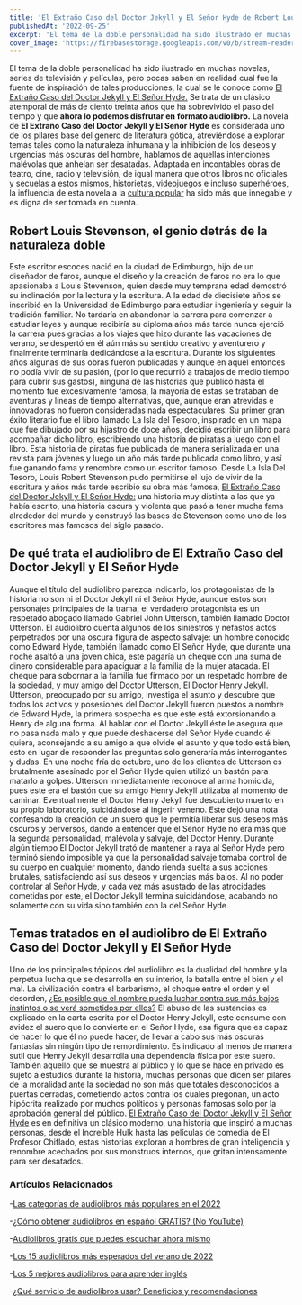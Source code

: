 ```yaml
---
title: 'El Extraño Caso del Doctor Jekyll y El Señor Hyde de Robert Louis Stevenson'
publishedAt: '2022-09-25'
excerpt: 'El tema de la doble personalidad ha sido ilustrado en muchas novelas, series de televisión y películas, pero pocas saben en realidad cual fue la fuente de inspiración de tales producciones, la cual se le conoce como El Extraño Caso del Doctor Jekyll y El Señor Hyde. Se trata de un clásico atemporal de más de ciento treinta años...'
cover_image: 'https://firebasestorage.googleapis.com/v0/b/stream-readers-prod.appspot.com/o/blog_images%2Fjekyll-hyde-1.webp?alt=media&token=3042c588-b219-40bb-8304-4863a5a547f4'
---
```


El tema de la doble personalidad ha sido ilustrado en muchas novelas, series de televisión y películas, pero pocas saben en realidad cual fue la fuente de inspiración de tales producciones, la cual se le conoce como [El Extraño Caso del Doctor Jekyll y El Señor Hyde.](https://www.streamreaders.com/books/dr-jeckyll-mr-hyde) Se trata de un clásico atemporal de más de ciento treinta años que ha sobrevivido el paso del tiempo y que **ahora lo podemos disfrutar en formato audiolibro.** 
La novela de **El Extraño Caso del Doctor Jekyll y El Señor Hyde** es considerada uno de los pilares base del género de literatura gótica, atreviéndose a explorar temas tales como la naturaleza inhumana y la inhibición de los deseos y urgencias más oscuras del hombre, hablamos de aquellas intenciones malévolas que anhelan ser desatadas.
Adaptada en incontables obras de teatro, cine, radio y televisión, de igual manera que otros libros no oficiales y secuelas a estos mismos, historietas, videojuegos e incluso superhéroes, la influencia de esta novela a la [cultura popular](https://www.streamreaders.com/blog/categorias-de-audiolibros-mas-populares) ha sido más que innegable y es digna de ser tomada en cuenta.

## Robert Louis Stevenson, el genio detrás de la naturaleza doble
Este escritor escoces nació en la ciudad de Edimburgo, hijo de un diseñador de faros, aunque el diseño y la creación de faros no era lo que apasionaba a Louis Stevenson, quien desde muy temprana edad demostró su inclinación por la lectura y la escritura. A la edad de diecisiete años se inscribió en la Universidad de Edimburgo para estudiar ingeniería y seguir la tradición familiar.
No tardaría en abandonar la carrera para comenzar a estudiar leyes y aunque recibiría su diploma años más tarde nunca ejerció la carrera pues gracias a los viajes que hizo durante las vacaciones de verano, se despertó en él aún más su sentido creativo y aventurero y finalmente terminaría dedicándose a la escritura.
Durante los siguientes años algunas de sus obras fueron publicadas y aunque en aquel entonces no podía vivir de su pasión, (por lo que recurrió a trabajos de medio tiempo para cubrir sus gastos), ninguna de las historias que publicó hasta el momento fue excesivamente famosa, la mayoría de estas se trataban de aventuras y líneas de tiempo alternativas, que, aunque eran atrevidas e innovadoras no fueron consideradas nada espectaculares.
Su primer gran éxito literario fue el libro llamado La Isla del Tesoro, inspirado en un mapa que fue dibujado por su hijastro de doce años, decidió escribir un libro para acompañar dicho libro, escribiendo una historia de piratas a juego con el libro. Esta historia de piratas fue publicada de manera serializada en una revista para jóvenes y luego un año más tarde publicada como libro, y así fue ganando fama y renombre como un escritor famoso.
Desde La Isla Del Tesoro, Louis Robert Stevenson pudo permitirse el lujo de vivir de la escritura y años más tarde escribió su obra más famosa, [El Extraño Caso del Doctor Jekyll y El Señor Hyde:](https://www.streamreaders.com/books/dr-jeckyll-mr-hyde) una historia muy distinta a las que ya había escrito, una historia oscura y violenta que pasó a tener mucha fama alrededor del mundo y construyó las bases de Stevenson como uno de los escritores más famosos del siglo pasado.

## De qué trata el audiolibro de El Extraño Caso del Doctor Jekyll y El Señor Hyde
Aunque el título del audiolibro parezca indicarlo, los protagonistas de la historia no son ni el Doctor Jekyll ni el Señor Hyde, aunque estos son personajes principales de la trama, el verdadero protagonista es un respetado abogado llamado Gabriel John Utterson, también llamado Doctor Utterson.
El audiolibro cuenta algunos de los siniestros y nefastos actos perpetrados por una oscura figura de aspecto salvaje: un hombre conocido como Edward Hyde, también llamado como El Señor Hyde, que durante una noche asaltó a una joven chica, este pagaría un cheque con una suma de dinero considerable para apaciguar a la familia de la mujer atacada.
El cheque para sobornar a la familia fue firmado por un respetado hombre de la sociedad, y muy amigo del Doctor Utterson, El Doctor Henry Jekyll. Utterson, preocupado por su amigo, investiga el asunto y descubre que todos los activos y posesiones del Doctor Jekyll fueron puestos a nombre de Edward Hyde, la primera sospecha es que este está extorsionando a Henry de alguna forma.
Al hablar con el Doctor Jekyll éste le asegura que no pasa nada malo y que puede deshacerse del Señor Hyde cuando él quiera, aconsejando a su amigo a que olvide el asunto y que todo está bien, esto en lugar de responder las preguntas solo generaría más interrogantes y dudas.
En una noche fría de octubre, uno de los clientes de Utterson es brutalmente asesinado por el Señor Hyde quien utilizó un bastón para matarlo a golpes. Utterson inmediatamente reconoce al arma homicida, pues este era el bastón que su amigo Henry Jekyll utilizaba al momento de caminar.
Eventualmente el Doctor Henry Jekyll fue descubierto muerto en su propio laboratorio, suicidándose al ingerir veneno. Este dejó una nota confesando la creación de un suero que le permitía liberar sus deseos más oscuros y perversos, dando a entender que el Señor Hyde no era más que la segunda personalidad, malévola y salvaje, del Doctor Henry.
Durante algún tiempo El Doctor Jekyll trató de mantener a raya al Señor Hyde pero terminó siendo imposible ya que la personalidad salvaje tomaba control de su cuerpo en cualquier momento, dando rienda suelta a sus acciones brutales, satisfaciendo así sus deseos y urgencias más bajos.
Al no poder controlar al Señor Hyde, y cada vez más asustado de las atrocidades cometidas por este, el Doctor Jekyll termina suicidándose, acabando no solamente con su vida sino también con la del Señor Hyde.
## Temas tratados en el audiolibro de El Extraño Caso del Doctor Jekyll y El Señor Hyde
Uno de los principales tópicos del audiolibro es la dualidad del hombre y la perpetua lucha que se desarrolla en su interior, la batalla entre el bien y el mal. La civilización contra el barbarismo, el choque entre el orden y el desorden, [¿Es posible que el nombre pueda luchar contra sus más bajos instintos o se verá sometidos por ellos?](https://www.streamreaders.com/blog/crimen-y-castigo) 
El abuso de las sustancias es explicado en la carta escrita por el Doctor Henry Jekyll, este consume con avidez el suero que lo convierte en el Señor Hyde, esa figura que es capaz de hacer lo que él no puede hacer, de llevar a cabo sus más oscuras fantasías sin ningún tipo de remordimiento. Es indicado al menos de manera sutil que Henry Jekyll desarrolla una dependencia física por este suero.
También aquello que se muestra al público y lo que se hace en privado es sujeto a estudios durante la historia, muchas personas que dicen ser pilares de la moralidad ante la sociedad no son más que totales desconocidos a puertas cerradas, cometiendo actos contra los cuales pregonan, un acto hipócrita realizado por muchos políticos y personas famosas solo por la aprobación general del público. 
[El Extraño Caso del Doctor Jekyll y El Señor Hyde](https://www.streamreaders.com/books/dr-jeckyll-mr-hyde) es en definitiva un clásico moderno, una historia que inspiró a muchas personas, desde el Increíble Hulk hasta las películas de comedia de El Profesor Chiflado, estas historias exploran a hombres de gran inteligencia y renombre acechados por sus monstruos internos, que gritan intensamente para ser desatados. 

### Artículos Relacionados

-[Las categorías de audiolibros más populares en el 2022](https://www.streamreaders.com/blog/categorias-de-audiolibros-mas-populares)

-[¿Cómo obtener audiolibros en español GRATIS? (No YouTube)](https://www.streamreaders.com/blog/como-obtener-audiolibros)

-[Audiolibros gratis que puedes escuchar ahora mismo](https://www.streamreaders.com/blog/audiolibros-gratis)

-[Los 15 audiolibros más esperados del verano de 2022](https://www.streamreaders.com/blog/los-15-audiolibros-mas-esperados)

-[Los 5 mejores audiolibros para aprender inglés](https://www.streamreaders.com/blog/los-5-mejores-audiolibros)

-[¿Qué servicio de audiolibros usar? Beneficios y recomendaciones](https://www.streamreaders.com/blog/que-servicio-de-audiolibros-usar)
